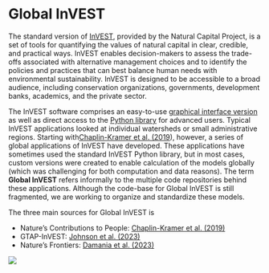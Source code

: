 # Global InVEST

The standard version of [InVEST](https://naturalcapitalproject.stanford.edu/software/invest), provided by the Natural Capital Project, is a set of tools for quantifying the values of natural capital in clear, credible, and practical ways. InVEST enables decision-makers to assess the trade-offs associated with alternative management choices and to identify the policies and practices that can best balance human needs with environmental sustainability. InVEST is designed to be accessible to a broad audience, including conservation organizations, governments, development banks, academics, and the private sector.

The InVEST software comprises an easy-to-use [graphical interface version](https://naturalcapitalproject.stanford.edu/software/invest) as well as direct access to the [Python library](https://github.com/natcap/invest) for advanced users. Typical InVEST applications looked at individual watersheds or small administrative regions. Starting with[Chaplin-Kramer et al. (2019](https://www.science.org/doi/full/10.1126/science.aaw3372)), however, a series of global applications of InVEST have developed. These applications have sometimes used the standard InVEST Python library, but in most cases, custom versions were created to enable calculation of the models globally (which was challenging for both computation and data reasons). The term **Global InVEST** refers informally to the multiple code repositories behind these applications. Although the code-base for Global InVEST is still fragmented, we are working to organize and standardize these models.

The three main sources for Global InVEST is

-   Nature's Contributions to People: [Chaplin-Kramer et al. (2019)](https://www.science.org/doi/full/10.1126/science.aaw3372)
-   GTAP-InVEST: [Johnson et al. (2023)](https://www.pnas.org/doi/10.1073/pnas.2220401120)
-   Nature's Frontiers: [Damania et al. (2023)](https://www.worldbank.org/en/publication/natures-frontiers)

![](images/paste-44.png)